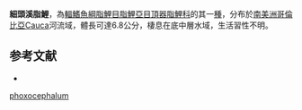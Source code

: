 {{Speciesbox
| status = NE
| status_system = IUCN3.1
| genus = Characidium
| species = phoxocephalum
| authority = [[Eigenmann|Eigenmann]], 1912
| synonyms = 
}}
'''細頭溪脂鯉'''，為[[輻鰭魚綱|輻鰭魚綱]][[脂鯉目|脂鯉目]][[脂鯉亞目|脂鯉亞目]][[頂器脂鯉科|頂器脂鯉科]]的其一[[種|種]]，分布於[[南美洲|南美洲]][[哥倫比亞|哥倫比亞]]Cauca河流域，體長可達6.8公分，棲息在底中層水域，生活習性不明。

==参考文献==
{{refbegin}}
*{{FishBase_species|genus=Characidium|species=phoxocephalum|year=2013|month=9}}
{{refend}}
{{Taxonbar|from=Q6421393}}

[[Category:溪脂鯉屬|phoxocephalum]]